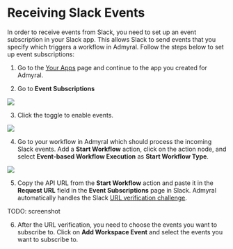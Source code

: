 # Receiving Slack Events

In order to receive events from Slack, you need to set up an event subscription in your Slack app. This allows Slack to send events that you specify which triggers a workflow in Admyral. Follow the steps below to set up event subscriptions:

1. Go to the [Your Apps](https://api.slack.com/apps) page and continue to the app you created for Admyral.

2. Go to **Event Subscriptions**

<img src="/slack_events1.png" />

3. Click the toggle to enable events.

<img src="/slack_events2.png" />

4. Go to your workflow in Admyral which should process the incoming Slack events. Add a **Start Workflow** action, click on the action node, and select **Event-based Workflow Execution** as **Start Workflow Type**.

<img src="/slack_events3.png" />

5. Copy the API URL from the **Start Workflow** action and paste it in the **Request URL** field in the **Event Subscriptions** page in Slack. Admyral automatically handles the Slack [URL verification challenge](https://api.slack.com/apis/events-api#handshake).

TODO: screenshot

6. After the URL verification, you need to choose the events you want to subscribe to. Click on **Add Workspace Event** and select the events you want to subscribe to.
